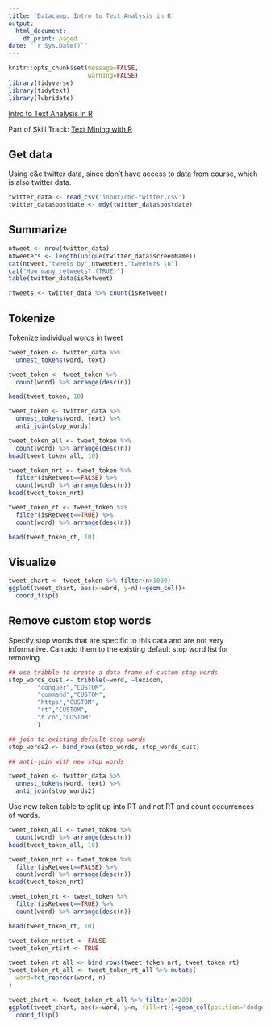 ```yaml
---
title: 'Datacamp: Intro to Text Analysis in R'
output:
  html_document:
    df_print: paged
date: "`r Sys.Date()`"
---
```


```r
knitr::opts_chunk$set(message=FALSE,
                      warning=FALSE)
library(tidyverse)
library(tidytext)
library(lubridate)
```

[Intro to Text Analysis in R](https://learn.datacamp.com/courses/introduction-to-text-analysis-in-r)

Part of Skill Track: [Text Mining with R](https://learn.datacamp.com/skill-tracks/text-mining-with-r)

## Get data

Using c&c twitter data, since don't have access to data from course, which is also twitter data.

```r
twitter_data <- read_csv('input/cnc-twitter.csv')
twitter_data$postdate <- mdy(twitter_data$postdate)
```

## Summarize

```r
ntweet <- nrow(twitter_data)
ntweeters <- length(unique(twitter_data$screenName))
cat(ntweet,"tweets by",ntweeters,"tweeters \n")
cat("How many retweets? (TRUE)")
table(twitter_data$isRetweet)


```


```r
rtweets <- twitter_data %>% count(isRetweet)

```

## Tokenize

Tokenize individual words in tweet

```r
tweet_token <- twitter_data %>%
  unnest_tokens(word, text)

tweet_token <- tweet_token %>% 
  count(word) %>% arrange(desc(n))

head(tweet_token, 10)

```

```r
tweet_token <- twitter_data %>% 
  unnest_tokens(word, text) %>%
  anti_join(stop_words)

tweet_token_all <- tweet_token %>% 
  count(word) %>% arrange(desc(n))
head(tweet_token_all, 10)

tweet_token_nrt <- tweet_token %>% 
  filter(isRetweet==FALSE) %>%
  count(word) %>% arrange(desc(n))
head(tweet_token_nrt)

tweet_token_rt <- tweet_token %>% 
  filter(isRetweet==TRUE) %>%
  count(word) %>% arrange(desc(n))

head(tweet_token_rt, 10)
```

## Visualize

```r
tweet_chart <- tweet_token %>% filter(n>1000) 
ggplot(tweet_chart, aes(x=word, y=n))+geom_col()+
  coord_flip()
```

## Remove custom stop words

Specify stop words that are specific to this data and are not very informative. Can add them to the existing default stop word list for removing.

```r
## use tribble to create a data frame of custom stop words
stop_words_cust <- tribble(~word, ~lexicon,
        "conquer","CUSTOM",
        "command","CUSTOM",
        "https","CUSTOM",
        "rt","CUSTOM",
        "t.co","CUSTOM"
        )

## join to existing default stop words
stop_words2 <- bind_rows(stop_words, stop_words_cust)

## anti-join with new stop words

tweet_token <- twitter_data %>% 
  unnest_tokens(word, text) %>%
  anti_join(stop_words2)

```

Use new token table to split up into RT and not RT and count occurrences of words.

```r
tweet_token_all <- tweet_token %>% 
  count(word) %>% arrange(desc(n))
head(tweet_token_all, 10)

tweet_token_nrt <- tweet_token %>% 
  filter(isRetweet==FALSE) %>%
  count(word) %>% arrange(desc(n))
head(tweet_token_nrt)

tweet_token_rt <- tweet_token %>% 
  filter(isRetweet==TRUE) %>%
  count(word) %>% arrange(desc(n))

head(tweet_token_rt, 10)
```

```r
tweet_token_nrt$rt <- FALSE
tweet_token_rt$rt <- TRUE

tweet_token_rt_all <- bind_rows(tweet_token_nrt, tweet_token_rt)
tweet_token_rt_all <- tweet_token_rt_all %>% mutate(
  word=fct_reorder(word, n)
)
```


```r
tweet_chart <- tweet_token_rt_all %>% filter(n>200) 
ggplot(tweet_chart, aes(x=word, y=n, fill=rt))+geom_col(position='dodge')+
  coord_flip()
```

